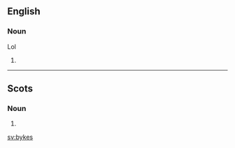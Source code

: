 ==English==

===Noun===
{{head|en|noun plural form}}
Lol

# {{plural of|byke|lang=en}}

----

==Scots==

===Noun===
{{head|sco|noun plural form}}

# {{plural of|byke|lang=sco}}

[[sv:bykes]]